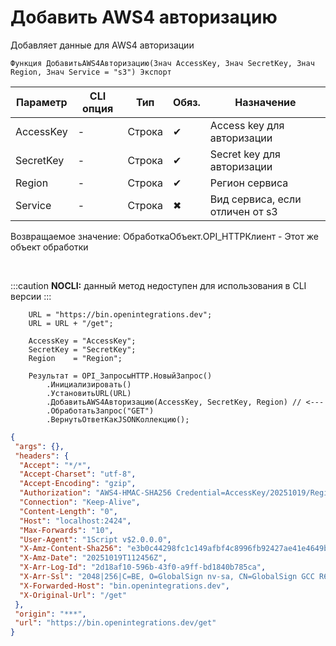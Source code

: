 ﻿---
sidebar_position: 3
description: Добавить AWS4 авторизацию  и другие функции для работы с HTTP-клиент в Открытом пакете интеграций - бесплатной open-source библиотеке интеграций для 1С:Предприятие 8, OneScript и CLI
keywords: [1C, 1С, 1С:Предприятие, 1С:Предприятие 8.3, API, Интеграция, Сервисы, Обмен, OneScript, CLI, HTTP-клиент]
---


# Добавить AWS4 авторизацию 
 Добавляет данные для AWS4 авторизации



`Функция ДобавитьAWS4Авторизацию(Знач AccessKey, Знач SecretKey, Знач Region, Знач Service = "s3") Экспорт`

  | Параметр | CLI опция | Тип | Обяз. | Назначение |
  |-|-|-|-|-|
  | AccessKey | - | Строка | &#x2714; | Access key для авторизации |
  | SecretKey | - | Строка | &#x2714; | Secret key для авторизации |
  | Region | - | Строка | &#x2714; | Регион сервиса |
  | Service | - | Строка | &#x2716; | Вид сервиса, если отличен от s3 |

  
  Возвращаемое значение:   ОбработкаОбъект.OPI_HTTPКлиент -  Этот же объект обработки

<br/>


:::caution
**NOCLI:** данный метод недоступен для использования в CLI версии
:::
<br/>


```bsl title="Пример использования для 1С:Предприятие/OneScript"
    URL = "https://bin.openintegrations.dev";
    URL = URL + "/get";

    AccessKey = "AccessKey";
    SecretKey = "SecretKey";
    Region    = "Region";

    Результат = OPI_ЗапросыHTTP.НовыйЗапрос()
        .Инициализировать()
        .УстановитьURL(URL)
        .ДобавитьAWS4Авторизацию(AccessKey, SecretKey, Region) // <---
        .ОбработатьЗапрос("GET")
        .ВернутьОтветКакJSONКоллекцию();
```
    



```json title="Результат"
{
 "args": {},
 "headers": {
  "Accept": "*/*",
  "Accept-Charset": "utf-8",
  "Accept-Encoding": "gzip",
  "Authorization": "AWS4-HMAC-SHA256 Credential=AccessKey/20251019/Region/s3/aws4_request, SignedHeaders=host;x-amz-content-sha256;x-amz-date, Signature=2481e48f474b1a9f6d25581abb549be3c628f1a5ee3aadd5f8b0aaa44c49c017",
  "Connection": "Keep-Alive",
  "Content-Length": "0",
  "Host": "localhost:2424",
  "Max-Forwards": "10",
  "User-Agent": "1Script v$2.0.0.0",
  "X-Amz-Content-Sha256": "e3b0c44298fc1c149afbf4c8996fb92427ae41e4649b934ca495991b7852b855",
  "X-Amz-Date": "20251019T112456Z",
  "X-Arr-Log-Id": "2d18af10-596b-43f0-a9ff-bd1840b785ca",
  "X-Arr-Ssl": "2048|256|C=BE, O=GlobalSign nv-sa, CN=GlobalSign GCC R6 AlphaSSL CA 2025|CN=*.openintegrations.dev",
  "X-Forwarded-Host": "bin.openintegrations.dev",
  "X-Original-Url": "/get"
 },
 "origin": "***",
 "url": "https://bin.openintegrations.dev/get"
}
```
